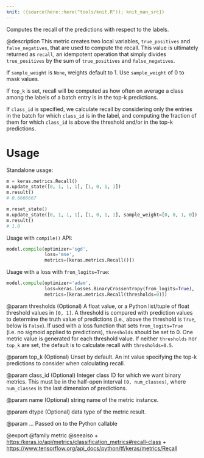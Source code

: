 ```yaml
---
knit: ({source(here::here("tools/knit.R")); knit_man_src})
---
```

Computes the recall of the predictions with respect to the labels.

@description
This metric creates two local variables, `true_positives` and
`false_negatives`, that are used to compute the recall. This value is
ultimately returned as `recall`, an idempotent operation that simply divides
`true_positives` by the sum of `true_positives` and `false_negatives`.

If `sample_weight` is `None`, weights default to 1.
Use `sample_weight` of 0 to mask values.

If `top_k` is set, recall will be computed as how often on average a class
among the labels of a batch entry is in the top-k predictions.

If `class_id` is specified, we calculate recall by considering only the
entries in the batch for which `class_id` is in the label, and computing the
fraction of them for which `class_id` is above the threshold and/or in the
top-k predictions.

# Usage
Standalone usage:

```python
m = keras.metrics.Recall()
m.update_state([0, 1, 1, 1], [1, 0, 1, 1])
m.result()
# 0.6666667
```

```python
m.reset_state()
m.update_state([0, 1, 1, 1], [1, 0, 1, 1], sample_weight=[0, 0, 1, 0])
m.result()
# 1.0
```

Usage with `compile()` API:

```python
model.compile(optimizer='sgd',
              loss='mse',
              metrics=[keras.metrics.Recall()])
```

Usage with a loss with `from_logits=True`:

```python
model.compile(optimizer='adam',
              loss=keras.losses.BinaryCrossentropy(from_logits=True),
              metrics=[keras.metrics.Recall(thresholds=0)])
```

@param thresholds
(Optional) A float value, or a Python list/tuple of float
threshold values in `[0, 1]`. A threshold is compared with
prediction values to determine the truth value of predictions (i.e.,
above the threshold is `True`, below is `False`). If used with a
loss function that sets `from_logits=True` (i.e. no sigmoid
applied to predictions), `thresholds` should be set to 0.
One metric value is generated for each threshold value.
If neither `thresholds` nor `top_k` are set,
the default is to calculate recall with `thresholds=0.5`.

@param top_k
(Optional) Unset by default. An int value specifying the top-k
predictions to consider when calculating recall.

@param class_id
(Optional) Integer class ID for which we want binary metrics.
This must be in the half-open interval `[0, num_classes)`, where
`num_classes` is the last dimension of predictions.

@param name
(Optional) string name of the metric instance.

@param dtype
(Optional) data type of the metric result.

@param ...
Passed on to the Python callable

@export
@family metric
@seealso
+ <https:/keras.io/api/metrics/classification_metrics#recall-class>
+ <https://www.tensorflow.org/api_docs/python/tf/keras/metrics/Recall>
